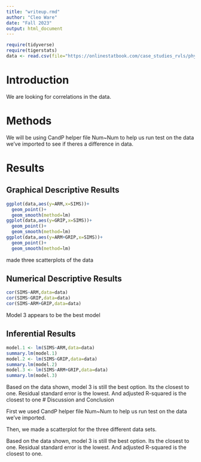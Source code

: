 ```yaml
---
title: "writeup.rmd"
author: "Cleo Ware"
date: "Fall 2023"
output: html_document
---
```


```r
require(tidyverse)
require(tigerstats)
data <- read.csv(file="https://onlinestatbook.com/case_studies_rvls/physical_strength/data.txt",sep="",header=TRUE)  
```

# Introduction
We are looking for correlations in the data.

# Methods

We will be using CandP helper file Num~Num to help us run test on the data we've imported to see if theres a difference in data.

# Results



## Graphical Descriptive Results
```r
ggplot(data,aes(y=ARM,x=SIMS))+
  geom_point()+
  geom_smooth(method=lm)
ggplot(data,aes(y=GRIP,x=SIMS))+
  geom_point()+
  geom_smooth(method=lm)
ggplot(data,aes(y=ARM+GRIP,x=SIMS))+
  geom_point()+
  geom_smooth(method=lm)
```

made three scatterplots of the data

## Numerical Descriptive Results

```r
cor(SIMS~ARM,data=data)
cor(SIMS~GRIP,data=data)
cor(SIMS~ARM+GRIP,data=data)
```

Model 3 appears to be the best model

## Inferential Results

```r
model.1 <- lm(SIMS~ARM,data=data)
summary.lm(model.1)
model.2 <- lm(SIMS~GRIP,data=data)
summary.lm(model.2)
model.3 <- lm(SIMS~ARM+GRIP,data=data)
summary.lm(model.3)
```

Based on the data shown, model 3 is still the best option. Its the closest to one.
Residual standard error is the lowest. And adjusted R-squared is the closest to 
one
# Discussion and Conclusion

First we used CandP helper file Num~Num to help us run test on the data we've imported.

Then, we made a scatterplot for the three different data sets.

Based on the data shown, model 3 is still the best option. Its the closest to one.
Residual standard error is the lowest. And adjusted R-squared is the closest to 
one.


